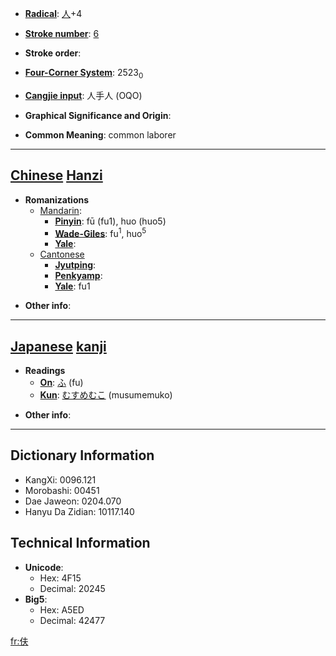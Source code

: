 * '''[[Wiktionary:Chinese radical index| Radical]]''': [[Wiktionary:Chinese radical index 人|人]]+4

* '''[[Wiktionary:Chinese total strokes index|Stroke number]]''': [[Wiktionary:Chinese total strokes index 6|6]]

* '''Stroke order''': 

* '''[[Wiktionary:Chinese four corner index|Four-Corner System]]''': 2523<sub>0</sub>

* '''[[Wiktionary:Chinese Cangjie index|Cangjie input]]''': 人手人 (OQO)

* '''Graphical Significance and Origin''': 

* '''Common Meaning''': common laborer

----

== [[Chinese]] [[Hanzi]] ==

* '''Romanizations'''
** [[Mandarin]]:
*** '''[[Pinyin]]''': fū (fu1), huo (huo5)
*** '''[[Wade-Giles]]''': fu<sup>1</sup>, huo<sup>5</sup>
*** '''[[Yale]]''': 
**[[Cantonese]]
***'''[[Jyutping]]''':
***'''[[Penkyamp]]''': 
***'''[[Yale]]''': fu1

* '''Other info''': 

----

== [[Japanese]] [[kanji]] ==

* '''Readings'''
** '''[[On]]''': [[ふ]] (fu)
** '''[[Kun]]''': [[むすめむこ]] (musumemuko)

* '''Other info''':  

----

== Dictionary Information ==

* KangXi: 0096.121
* Morobashi: 00451
* Dae Jaweon: 0204.070
* Hanyu Da Zidian: 10117.140

== Technical Information ==

* '''Unicode''':
** Hex: 4F15
** Decimal: 20245
* '''Big5''':
** Hex: A5ED
** Decimal: 42477

[[fr:伕]]